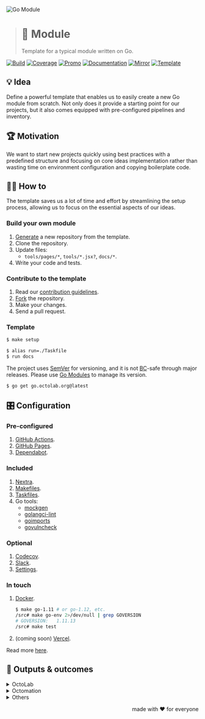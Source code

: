 ![Go Module][social.image]

> # 🧩 Module
>
> Template for a typical module written on Go.

[![Build][build.icon]][build.page]
[![Coverage][coverage.icon]][coverage.page]
[![Promo][site.icon]][site.page]
[![Documentation][docs.icon]][docs.page]
[![Mirror][mirror.icon]][mirror.page]
[![Template][template.icon]][template.page]

## 💡 Idea

Define a powerful template that enables us to easily create a new Go module from scratch.
Not only does it provide a starting point for our projects,
but it also comes equipped with pre-configured pipelines and inventory.

## 🏆 Motivation

We want to start new projects quickly using best practices
with a predefined structure and focusing on core ideas implementation
rather than wasting time on environment configuration and copying boilerplate code.

## 🤼‍♂️ How to

The template saves us a lot of time and effort by streamlining the setup process,
allowing us to focus on the essential aspects of our ideas.

### Build your own module

1. [Generate][action.generate] a new repository from the template.
2. Clone the repository.
3. Update files:
    - `tools/pages/*`, `tools/*.jsx?`, `docs/*`.
4. Write your code and tests.

### Contribute to the template

1. Read our [contribution guidelines][docs.contrib].
2. [Fork][action.fork] the repository.
3. Make your changes.
4. Send a pull request.

### Template

```bash {1,4}
$ make setup

$ alias run=./Taskfile
$ run docs
```

The project uses [SemVer](https://semver.org) for versioning, and it is not
[BC][wiki.compat]-safe through major releases.
Please use [Go Modules][wiki.gomod] to manage its version.

```bash
$ go get go.octolab.org@latest
```

## 🎛️ Configuration

### Pre-configured

1. [GitHub Actions](https://github.com/features/actions).
2. [GitHub Pages](https://pages.github.com).
3. [Dependabot](https://github.com/dependabot).

### Included

1. [Nextra](https://nextra.site).
2. [Makefiles](https://github.com/octomation/makefiles).
3. [Taskfiles](https://github.com/octomation/taskfiles).
4. Go tools:
    - [mockgen](https://github.com/golang/mock)
    - [golangci-lint](https://github.com/kamilsk/golangci-lint)
    - [goimports](https://github.com/kamilsk/go-tools)
    - [govulncheck](https://github.com/golang/vuln)

### Optional

1. [Codecov](https://about.codecov.io).
2. [Slack](https://github.com/marketplace/slack-github).
3. [Settings](https://github.com/apps/settings).

### In touch

1. [Docker](https://www.docker.com).
   ```bash
   $ make go-1.11 # or go-1.12, etc.
   /src# make go-env 2>/dev/null | grep GOVERSION
   # GOVERSION:   1.11.13
   /src# make test
   ```
2. (coming soon) [Vercel](https://vercel.com).

Read more [here][docs.setup].

## 🤲 Outputs & outcomes

<details>
  <summary>OctoLab</summary>

- https://github.com/octolab/breaker*
- https://github.com/octolab/cli*
- https://github.com/octolab/config
- https://github.com/octolab/pkg*
- https://github.com/octolab/propaganda
- https://github.com/octolab/protocol*

</details>
<details>
  <summary>Octomation</summary>

- https://github.com/octomation/dna*
- https://github.com/octomation/go-tool*
- https://github.com/octomation/go-service*

</details>
<details>
  <summary>Others</summary>

- https://github.com/kamilsk/retry*
- https://github.com/kamilsk/semaphore*
- https://github.com/kamilsk/tracer*

</details>

<p align="right">made with ❤️ for everyone</p>

[build.page]:        https://github.com/octomation/go-module/actions/workflows/ci.yml
[build.icon]:        https://github.com/octomation/go-module/actions/workflows/ci.yml/badge.svg
[coverage.page]:     https://codecov.io/gh/octomation/go-module
[coverage.icon]:     https://codecov.io/gh/octomation/go-module/branch/main/graph/badge.svg
[site.page]:         https://go-module.octolab.org
[site.icon]:         https://img.shields.io/badge/site-static-brightgreen
[docs.page]:         https://pkg.go.dev/go.octolab.org
[docs.icon]:         https://img.shields.io/badge/docs-pkg.go.dev-blue
[mirror.page]:       https://bitbucket.org/kamilsk/go-module
[mirror.icon]:       https://img.shields.io/badge/mirror-bitbucket-blue
[template.page]:     https://github.com/octomation/go-module
[template.icon]:     https://img.shields.io/badge/template-go--module-blue

[action.fork]:       https://github.com/octomation/go-module/fork
[action.generate]:   https://github.com/octomation/go-module/generate
[docs.contrib]:      https://github.com/octomation/.github/blob/main/.github/CONTRIBUTING.md
[docs.setup]:        /integrations/
[wiki.compat]:       https://en.wikipedia.org/wiki/Backward_compatibility
[wiki.gomod]:        https://github.com/golang/go/wiki/Modules

[awesome.page]:      https://awesome-go.com
[awesome.icon]:      https://awesome.re/mentioned-badge.svg
[social.image]:      https://socialify.git.ci/octomation/go-module/image?description=1&font=Raleway&language=1&name=1&owner=1&pattern=Circuit%20Board&theme=Light

